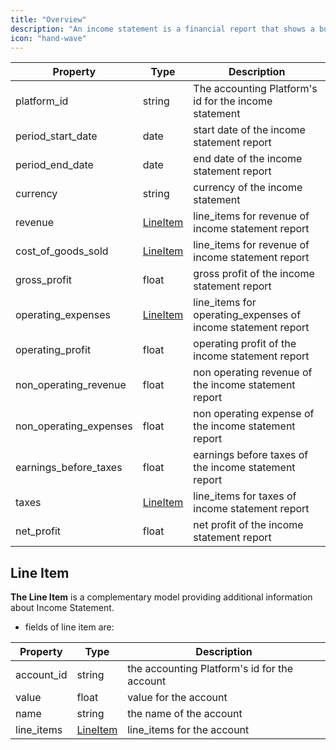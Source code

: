 ```yaml
---
title: "Overview"
description: "An income statement is a financial report that shows a business's revenue, expenses, and net income or loss over a specific period of time. In an accounting platform, an income statement is typically generated automatically based on the financial transactions that have been recorded in the system."
icon: "hand-wave"
---
```


| Property                 | Type                                          | Description                                                    |
| ------------------------ | --------------------------------------------- | -------------------------------------------------------------- |
| platform\_id             | string                                        | The accounting Platform's id for the income statement          |
| period\_start\_date      | date                                          | start date of the income statement report                      |
| period\_end\_date        | date                                          | end date of the income statement report                        |
| currency                 | string                                        | currency of the income statement                               |
| revenue                  | [LineItem](/docs/income-statements#line-item) | line\_items for revenue of income statement report             |
| cost\_of\_goods\_sold    | [LineItem](/docs/income-statements#line-item) | line\_items for revenue of income statement report             |
| gross\_profit            | float                                         | gross profit of the income statement report                    |
| operating\_expenses      | [LineItem](/docs/income-statements#line-item) | line\_items for operating\_expenses of income statement report |
| operating\_profit        | float                                         | operating profit of the income statement report                |
| non\_operating\_revenue  | float                                         | non operating revenue of the income statement report           |
| non\_operating\_expenses | float                                         | non operating expense of the income statement report           |
| earnings\_before\_taxes  | float                                         | earnings before taxes of the income statement report           |
| taxes                    | [LineItem](/docs/income-statements#line-item) | line\_items for taxes of income statement report               |
| net\_profit              | float                                         | net profit of the income statement report                      |

## Line Item

**The Line Item**  is a complementary model providing additional information about Income Statement.

* fields of line item are:

| Property    | Type                                          | Description                                  |
| ----------- | --------------------------------------------- | -------------------------------------------- |
| account\_id | string                                        | the accounting Platform's id for the account |
| value       | float                                         | value for the account                        |
| name        | string                                        | the name of the account                      |
| line\_items | [LineItem](/docs/income-statements#line-item) | line\_items for the account                  |